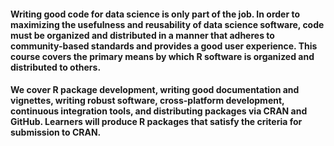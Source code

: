 #### Writing good code for data science is only part of the job. In order to maximizing the usefulness and reusability of data science software, code must be organized and distributed in a manner that adheres to community-based standards and provides a good user experience. This course covers the primary means by which R software is organized and distributed to others.

#### We cover R package development, writing good documentation and vignettes, writing robust software, cross-platform development, continuous integration tools, and distributing packages via CRAN and GitHub. Learners will produce R packages that satisfy the criteria for submission to CRAN.
